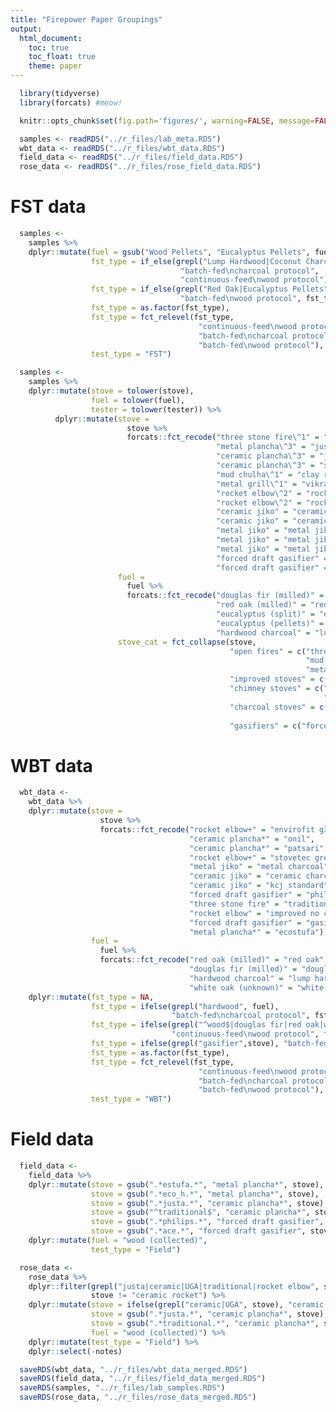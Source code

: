 ```yaml
---
title: "Firepower Paper Groupings"
output:
  html_document:
    toc: true
    toc_float: true
    theme: paper
---
```


```r
  library(tidyverse)
  library(forcats) #meow!
```

```r
  knitr::opts_chunk$set(fig.path='figures/', warning=FALSE, message=FALSE, cache=FALSE)
```

```r
  samples <- readRDS("../r_files/lab_meta.RDS")
  wbt_data <- readRDS("../r_files/wbt_data.RDS")
  field_data <- readRDS("../r_files/field_data.RDS")
  rose_data <- readRDS("../r_files/rose_field_data.RDS")
```

# FST data

```r
  samples <-
    samples %>%
    dplyr::mutate(fuel = gsub("Wood Pellets", "Eucalyptus Pellets", fuel),
                  fst_type = if_else(grepl("Lump Hardwood|Coconut Charcoal", fuel),
                                      "batch-fed\ncharcoal protocol",
                                      "continuous-feed\nwood protocol"),
                  fst_type = if_else(grepl("Red Oak|Eucalyptus Pellets", fuel),
                                      "batch-fed\nwood protocol", fst_type),
                  fst_type = as.factor(fst_type),
                  fst_type = fct_relevel(fst_type,
                                          "continuous-feed\nwood protocol",
                                          "batch-fed\ncharcoal protocol",
                                          "batch-fed\nwood protocol"),
                  test_type = "FST")
```

```r
  samples <-
    samples %>%
    dplyr::mutate(stove = tolower(stove),
                  fuel = tolower(fuel),
                  tester = tolower(tester)) %>%
          dplyr::mutate(stove =
                          stove %>%
                          forcats::fct_recode("three stone fire\^1" = "three stone fire",
                                              "metal plancha\^3" = "justa (hm5000)",
                                              "ceramic plancha\^3" = "justa (artisan)",
                                              "ceramic plancha\^3" = "sunken pot",
                                              "mud chulha\^1" = "clay ring",
                                              "metal grill\^1" = "vikram", 
                                              "rocket elbow\^2" = "rocket elbow (g3300)",
                                              "rocket elbow\^2" = "rocket elbow (chulika)",
                                              "ceramic jiko" = "ceramic jiko (small)",
                                              "ceramic jiko" = "ceramic jiko (large)",
                                              "metal jiko" = "metal jiko (small)",
                                              "metal jiko" = "metal jiko (large)",
                                              "metal jiko" = "metal jiko (burn)",
                                              "forced draft gasifier" = "gasifier (philips)",
                                              "forced draft gasifier" = "gasifier (doe)"),
                        fuel =
                          fuel %>%
                          forcats::fct_recode("douglas fir (milled)" = "douglas fir",
                                              "red oak (milled)" = "red oak",
                                              "eucalyptus (split)" = "eucalyptus",
                                              "eucalyptus (pellets)" = "eucalyptus pellets",
                                              "hardwood charcoal" = "lump hardwood"),
                        stove_cat = fct_collapse(stove,
                                                 "open fires" = c("three stone fire\^1",
                                                                  "mud chulha\^1",
                                                                  "metal grill\^1"),
                                                 "improved stoves" = c("rocket elbow\^2"),
                                                 "chimney stoves" = c("metal plancha\^3",
                                                                      "ceramic plancha\^3"),
                                                 "charcoal stoves" = c("metal jiko",
                                                                       "ceramic jiko"),
                                                 "gasifiers" = c("forced draft gasifier")))
```

# WBT data

```r
  wbt_data <- 
    wbt_data %>%
    dplyr::mutate(stove = 
                    stove %>%
                    forcats::fct_recode("rocket elbow+" = "envirofit g3300",
                                        "ceramic plancha*" = "onil",
                                        "ceramic plancha*" = "patsari",
                                        "rocket elbow+" = "stovetec greenfire",
                                        "metal jiko" = "metal charcoal",
                                        "ceramic jiko" = "ceramic charcoal",
                                        "ceramic jiko" = "kcj standard",
                                        "forced draft gasifier" = "philips fan",
                                        "three stone fire" = "traditional",
                                        "rocket elbow" = "improved no chimney",
                                        "forced draft gasifier" = "gasifier",
                                        "metal plancha*" = "ecostufa"),
                  fuel = 
                    fuel %>%
                    forcats::fct_recode("red oak (milled)" = "red oak",
                                        "douglas fir (milled)" = "douglas fir",
                                        "hardwood charcoal" = "lump hardwood",
                                        "white oak (unknown)" = "white oak")) %>%
    dplyr::mutate(fst_type = NA,
                  fst_type = ifelse(grepl("hardwood", fuel),
                                    "batch-fed\ncharcoal protocol", fst_type),
                  fst_type = ifelse(grepl("^wood$|douglas fir|red oak|white oak", fuel),
                                    "continuous-feed\nwood protocol", fst_type),
                  fst_type = ifelse(grepl("gasifier",stove), "batch-fed\nwood protocol", fst_type),
                  fst_type = as.factor(fst_type),
                  fst_type = fct_relevel(fst_type,
                                          "continuous-feed\nwood protocol",
                                          "batch-fed\ncharcoal protocol",
                                          "batch-fed\nwood protocol"),
                  test_type = "WBT")
```

# Field data

```r
  field_data <- 
    field_data %>%
    dplyr::mutate(stove = gsub(".*estufa.*", "metal plancha*", stove),
                  stove = gsub(".*eco_h.*", "metal plancha*", stove),
                  stove = gsub(".*justa.*", "ceramic plancha*", stove),
                  stove = gsub("^traditional$", "ceramic plancha*", stove),
                  stove = gsub(".*philips.*", "forced draft gasifier", stove),
                  stove = gsub(".*ace.*", "forced draft gasifier", stove)) %>%
    dplyr::mutate(fuel = "wood (collected)",
                  test_type = "Field")
```

```r
  rose_data <-
    rose_data %>%
    dplyr::filter(grepl("justa|ceramic|UGA|traditional|rocket elbow", stove),
                  stove != "ceramic rocket") %>%
    dplyr::mutate(stove = ifelse(grepl("ceramic|UGA", stove), "ceramic jiko", stove),
                  stove = gsub(".*justa.*", "ceramic plancha*", stove),
                  stove = gsub(".*traditional.*", "ceramic plancha*", stove),
                  fuel = "wood (collected)") %>%
    dplyr::mutate(test_type = "Field") %>%
    dplyr::select(-notes)
```

```r
  saveRDS(wbt_data, "../r_files/wbt_data_merged.RDS")
  saveRDS(field_data, "../r_files/field_data_merged.RDS")
  saveRDS(samples, "../r_files/lab_samples.RDS")
  saveRDS(rose_data, "../r_files/rose_data_merged.RDS")
```

